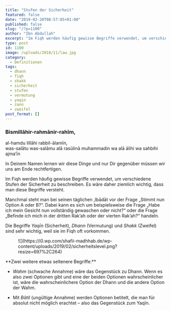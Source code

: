 ```yaml
---
title: "Stufen der Sicherheit"
featured: false
date: "2019-02-20T08:57:05+01:00"
published: false
slug: "/?p=1100"
author: "Ibn Abdullah"
excerpt: "Im Fiqh werden häufig gewisse Begriffe verwendet, um verschiedene Stufen der Sicherheit zu beschreiben. Diese müssen daher zum korrekten Verständnis solcher Inhalte verstanden werden."
type: post
id: 1100
image: /uploads/2018/11/law.jpg
category:
  - Definitionen
tags:
  - dhann
  - fiqh
  - shakk
  - sicherheit
  - stufen
  - vermutung
  - yaqin
  - zann
  - zweifel
post_format: []
---
```


### Bismillāhir-rahmānir-rahīm,

al-hamdu lillāhi rabbil-ālamīn,  
was-salātu was-salāmu alā rasūlinā muhammadin wa alā ālihi wa sahbihi ajma’īn

In Deinem Namen lernen wir diese Dinge und nur Dir gegenüber müssen wir uns am Ende rechtfertigen.

Im Fiqh werden häufig gewisse Begriffe verwendet, um verschiedene Stufen der Sicherheit zu beschreiben. Es wäre daher ziemlich wichtig, dass man diese Begriffe versteht.

Manchmal steht man bei seinen täglichen ‚Ibādāt vor der Frage „Stimmt nun Option A oder B?“. Dabei kann es sich um beispielsweise die Frage „Habe ich mein Gesicht nun vollständig gewaschen oder nicht?“ oder die Frage „Befinde ich mich in der dritten Rak’ah oder der vierten Rak’ah?“ handeln.

Die Begriffe _Yaqīn_ (Sicherheit), _Dhann_ (Vermutung) und _Shakk_ (Zweifel) sind sehr wichtig, weil sie im Fiqh oft vorkommen.

<figure class="wp-block-image is-resized">
  ![](https://i0.wp.com/shafii-madhhab.de/wp-content/uploads/2019/02/sicherheitslevel.png?resize=697%2C264)
</figure>
**Zwei weitere etwas seltenere Begriffe:**

- _Wahm_ (schwache Annahme) wäre das Gegenstück zu Dhann. Wenn es also zwei Optionen gibt und eine der beiden Optionen wahrscheinlicher ist, wäre die wahrscheinlichere Option der Dhann und die andere Option der Wahm.

- Mit _Bātil_ (ungültige Annahme) werden Optionen betitelt, die man für absolut nicht möglich erachtet – also das Gegenstück zum Yaqīn.
